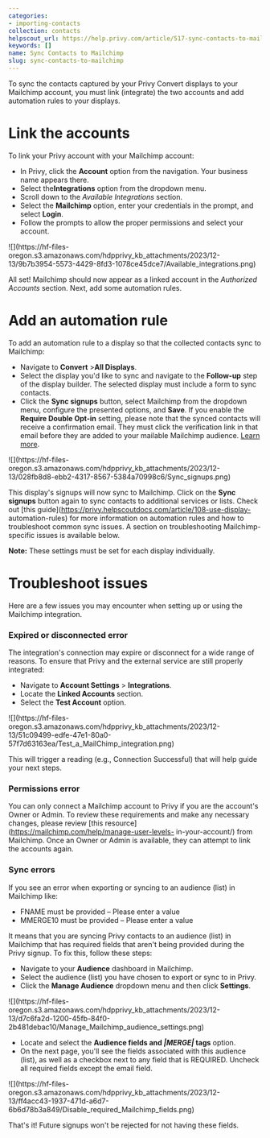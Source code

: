 ```yaml
---
categories:
- importing-contacts
collection: contacts
helpscout_url: https://help.privy.com/article/517-sync-contacts-to-mailchimp
keywords: []
name: Sync Contacts to Mailchimp
slug: sync-contacts-to-mailchimp
---
```

To sync the contacts captured by your Privy Convert displays to your Mailchimp
account, you must link (integrate) the two accounts and add automation rules
to your displays.

# Link the accounts

To link your Privy account with your Mailchimp account:

  * In Privy, click the **Account** option from the navigation. Your business name appears there. 
  * Select the**Integrations** option from the dropdown menu.
  * Scroll down to the _Available Integrations_ section.
  * Select the **Mailchimp** option, enter your credentials in the prompt, and select **Login**. 
  * Follow the prompts to allow the proper permissions and select your account. 

![](https://hf-files-
oregon.s3.amazonaws.com/hdpprivy_kb_attachments/2023/12-13/9b7b3954-5573-4429-8fd3-1078ce45dce7/Available_integrations.png)

All set! Mailchimp should now appear as a linked account in the _Authorized
Accounts_ section. Next, add some automation rules.

# Add an automation rule

To add an automation rule to a display so that the collected contacts sync to
Mailchimp:

  * Navigate to **Convert** >**All Displays**. 
  * Select the display you'd like to sync and navigate to the **Follow-up** step of the display builder. The selected display must include a form to sync contacts. 
  * Click the **Sync signups** button, select Mailchimp from the dropdown menu, configure the presented options, and **Save**. If you enable the **Require Double Opt-in** setting, please note that the synced contacts will receive a confirmation email. They must click the verification link in that email before they are added to your mailable Mailchimp audience. [Learn more](https://mailchimp.com/help/about-double-opt-in/). 

![](https://hf-files-
oregon.s3.amazonaws.com/hdpprivy_kb_attachments/2023/12-13/028fb8d8-ebb2-4317-8567-5384a70998c6/Sync_signups.png)

This display's signups will now sync to Mailchimp. Click on the **Sync
signups** button again to sync contacts to additional services or lists. Check
out [this guide](https://privy.helpscoutdocs.com/article/108-use-display-
automation-rules) for more information on automation rules and how to
troubleshoot common sync issues. A section on troubleshooting Mailchimp-
specific issues is available below.

**Note:** These settings must be set for each display individually.

# Troubleshoot issues

Here are a few issues you may encounter when setting up or using the Mailchimp
integration.

### **Expired or disconnected error**

The integration's connection may expire or disconnect for a wide range of
reasons. To ensure that Privy and the external service are still properly
integrated:

  * Navigate to **Account Settings** > **Integrations**. 
  * Locate the **Linked Accounts** section. 
  * Select the **Test Account** option. 

![](https://hf-files-
oregon.s3.amazonaws.com/hdpprivy_kb_attachments/2023/12-13/51c09499-edfe-47e1-80a0-57f7d63163ea/Test_a_MailChimp_integration.png)

This will trigger a reading (e.g., Connection Successful) that will help guide
your next steps.

### **Permissions error**

You can only connect a Mailchimp account to Privy if you are the account's
Owner or Admin. To review these requirements and make any necessary changes,
please review [this resource](https://mailchimp.com/help/manage-user-levels-
in-your-account/) from Mailchimp. Once an Owner or Admin is available, they
can attempt to link the accounts again.

### **Sync errors**

If you see an error when exporting or syncing to an audience (list) in
Mailchimp like:

  * FNAME must be provided – Please enter a value
  * MMERGE10 must be provided – Please enter a value

It means that you are syncing Privy contacts to an audience (list) in
Mailchimp that has required fields that aren't being provided during the Privy
signup. To fix this, follow these steps:

  * Navigate to your **Audience** dashboard in Mailchimp.
  * Select the audience (list) you have chosen to export or sync to in Privy.
  * Click the **Manage Audience** dropdown menu and then click **Settings**. 

![](https://hf-files-
oregon.s3.amazonaws.com/hdpprivy_kb_attachments/2023/12-13/d7c6fa2d-1200-45fb-84f0-2b481debac10/Manage_Mailchimp_audience_settings.png)

  * Locate and select the **Audience fields and *|MERGE|* tags** option. 
  * On the next page, you'll see the fields associated with this audience (list), as well as a checkbox next to any field that is REQUIRED. Uncheck all required fields except the email field. 

![](https://hf-files-
oregon.s3.amazonaws.com/hdpprivy_kb_attachments/2023/12-13/ff4acc43-1937-471d-a6d7-6b6d78b3a849/Disable_required_Mailchimp_fields.png)

That's it! Future signups won't be rejected for not having these fields.

